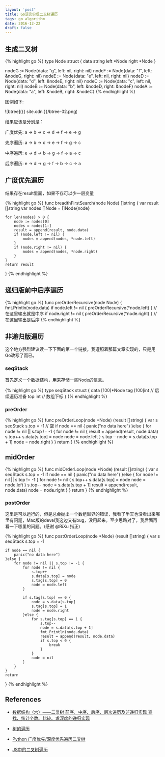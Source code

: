 ```yaml
---
layout: 'post'
title: Go语言实现二叉树遍历
tags: go algorithm
date: 2016-12-22
draft: false
---
```


## 生成二叉树

{% highlight go %}
type Node struct {
	data  string
	left  *Node
	right *Node
}

nodeG := Node{data: "g", left: nil, right: nil}
nodeF := Node{data: "f", left: &nodeG, right: nil}
nodeE := Node{data: "e", left: nil, right: nil}
nodeD := Node{data: "d", left: &nodeE, right: nil}
nodeC := Node{data: "c", left: nil, right: nil}
nodeB := Node{data: "b", left: &nodeD, right: &nodeF}
nodeA := Node{data: "a", left: &nodeB, right: &nodeC}
{% endhighlight %}

图例如下:

![btree]({{ site.cdn }}/btree-02.png)

结果应该是分别是：

广度优先: a -> b -> c -> d -> f -> e -> g

先序遍历: a -> b -> d -> e -> f -> g -> c

中序遍历: e -> d -> b -> g -> f -> a -> c

后序遍历: e -> d -> g -> f -> b -> c -> a

## 广度优先遍历

结果存在result里面，如果不存可以少一层变量

{% highlight go %}
func breadthFirstSearch(node Node) []string {
	var result []string
	var nodes []Node = []Node{node}

	for len(nodes) > 0 {
		node := nodes[0]
		nodes = nodes[1:]
		result = append(result, node.data)
		if (node.left != nil) {
			nodes = append(nodes, *node.left)
		}
		if (node.right != nil) {
			nodes = append(nodes, *node.right)
		}
	}
	return result
}
{% endhighlight %}

## 递归版前中后序遍历

{% highlight go %}
func preOrderRecursive(node Node) {
	fmt.Println(node.data)
	if node.left != nil {
		preOrderRecursive(*node.left)
	}
    // 在这里输出就是中序
	if node.right != nil {
		preOrderRecursive(*node.right)
	}
    // 在这里输出是后序
{% endhighlight %}

## 非递归版遍历

这个地方强烈建议读一下下面的第一个链接，我遵照着那篇文章实现的，只是用Go改写了而已。

### seqStack

首先定义一个数据结构，用来存储一些Node的信息。

{% highlight go %}
type seqStack struct {
	data [100]*Node
	tag [100]int // 后续遍历准备
	top int // 数组下标
}
{% endhighlight %}

### preOrder

{% highlight go %}
func preOrderLoop(node *Node) (result []string) {
	var s seqStack
	s.top = -1 // 空
	if node == nil {
		panic("no data here")
	}else {
		for node != nil || s.top != -1 {
			for node != nil {
				result = append(result, node.data)
				s.top++
				s.data[s.top] = node
				node = node.left
			}
			s.top--
			node = s.data[s.top + 1]
			node = node.right
		}
	}
	return
}
{% endhighlight %}

## midOrder

{% highlight go %}
func midOrderLoop(node *Node) (result []string) {
	var s seqStack
	s.top = -1
	if node == nil {
		panic("no data here")
	}else {
		for node != nil || s.top != -1 {
			for node != nil {
				s.top++
				s.data[s.top] = node
				node = node.left
			}
			s.top--
			node = s.data[s.top + 1]
			result = append(result, node.data)
			node = node.right
		}
	}
	return
}
{% endhighlight %}

### postOrder

这里是可以运行的，但是总会抛出一个数组越界的错误，我看了半天也没看出来哪里有问题，Mac版的devel我这边又有bug，没用起来。至少思路对了，我后面再看一下哪里的问题。(感谢 @RiXu 指正)

{% highlight go %}
func postOrderLoop(node *Node) (result []string)  {
	var s seqStack
	s.top = -1

	if node == nil {
		panic("no data here")
	}else {
		for node != nil || s.top != -1 {
			for node != nil {
				s.top++
				s.data[s.top] = node
				s.tag[s.top] = 0
				node = node.left
			}

			if s.tag[s.top] == 0 {
				node = s.data[s.top]
				s.tag[s.top] = 1
				node = node.right
			}else {
				for s.tag[s.top] == 1 {
					s.top--
					node = s.data[s.top + 1]
					fmt.Println(node.data)
					result = append(result, node.data)
					if s.top < 0 {
						break
					}
				}
				node = nil
			}
		}
	}
	return
}
{% endhighlight %}

## References

* [数据结构（六）——二叉树 前序、中序、后序、层次遍历及非递归实现 查找、统计个数、比较、求深度的递归实现](http://blog.csdn.net/fansongy/article/details/6798278)

* [树的遍历](https://zh.wikipedia.org/wiki/%E6%A0%91%E7%9A%84%E9%81%8D%E5%8E%86)

* [Python 广度优先/深度优先遍历二叉树](http://www.jianshu.com/p/7d665f3c01bc)

* [JS中的二叉树遍历](https://segmentfault.com/a/1190000004620352)

